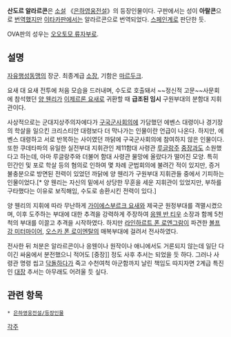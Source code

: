 '''산도르 알라르콘'''은 [[소설]] 《[[은하영웅전설]]》의 등장인물이다. 구판에서는 성이 '''아랄콘'''으로 [[번역]]했지만 [[이타카]]판에서는 알라르콘으로 번역되었다. [[스페인]]계로 판단한 듯.

OVA판의 성우는 [[오오토모 류자부로]].

== 설명 ==
[[자유행성동맹]]의 장군. 최종계급 [[소장]], 기함은 [[마르두크]]. 

요새 대 요새 전투에 처음 모습을 드러내며, 수도로 호출돼서 ~~정신적 고문~~사문회에 참석했던 [[양 웬리]]가 [[이제르론 요새]]로 귀환할 때 '''급조된 임시''' 구원부대의 분함대 지휘관이다.

사상적으로는 군대지상주의자에다가 [[구국군사회의]]에 가담했던 에벤스 대령이나 경기장의 학살을 일으킨 크리스티안 대령보다 더 막나가는 인물이란 언급이 나온다. 하지만, 에벤스 대령하고 서로 반목하는 사이였던 까닭에 구국군사회의에 참여하지 않은 인물이다. 또한 쿠데타파의 유일한 실전부대 지휘관인 제11함대 사령관 [[루글랑주]] [[중장]]과도 소원했다고 하는데, 아마 루글랑주와 더불어 함대 사령관 물망에 올랐다가 떨어진 모양. 특히 민간인 및 포로 학살 등의 혐의로 인하여 몇 차례 군법회의에 불려간 적이 있지만, 증거 불충분으로 방면된 전력이 있었던 까닭에 양 웬리가 구원부대 지휘관들 중에서 기피하는 인물이었다.[* 양 웬리는 자신의 밑에서 상당한 무훈을 세운 지휘관이 있었지만, 부하를 구타했다는 이유로 보직해임, 수도로 송환시킨 전력이 있다.]

양 웬리의 지휘에 따라 무난하게 [[가이에스부르크 요새]]와 제국군 원정부대를 격멸시켰으며, 이후 도주하는 부대에 대한 추격을 강력하게 주장하여 [[응웬 반 티우]] 소장과 함께 5천척의 부대를 이끌고 추격을 시작하였다. 하지만 [[라인하르트 폰 로엔그람]]이 파견한 [[볼프강 미터마이어]], [[오스카 폰 로이엔탈]]의 매복부대에 걸려서 전사하였다.

전사한 뒤 처분은 알라르콘이나 응웬이나 원작이나 애니에서도 거론되지 않는데 일단 다 이긴 싸움에서 분전했으니 적어도 [중장]] 정도 사후 추서는 되었을 듯 하다. 그러나 사령관 명령 씹고 [[닥돌]]하다가 죽고 수천여척 아군함까지 날린 책임도 따지자면 2계급 특진인 [[대장]] 추서는 아무래도 어려울 듯 싶다.

== 관련 항목 ==
 * [[은하영웅전설/등장인물]]

[[각주]]

